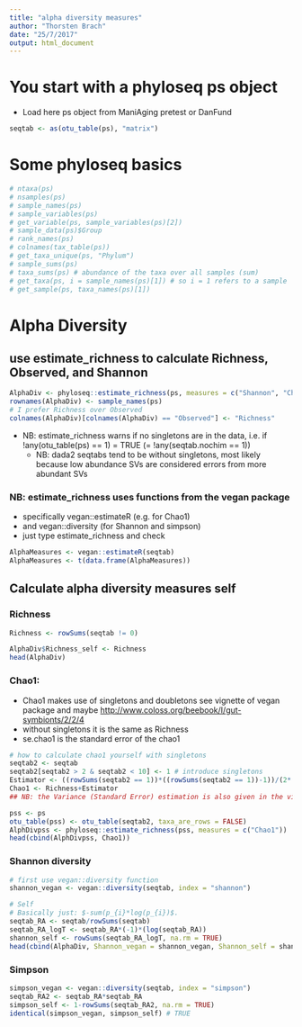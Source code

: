 ```yaml
---
title: "alpha diversity measures"
author: "Thorsten Brach"
date: "25/7/2017"
output: html_document
---
```


# You start with a phyloseq ps object

- Load here ps object from ManiAging pretest or DanFund

```r
seqtab <- as(otu_table(ps), "matrix")
```

# Some phyloseq basics

```r
# ntaxa(ps)
# nsamples(ps)
# sample_names(ps)
# sample_variables(ps)
# get_variable(ps, sample_variables(ps)[2])
# sample_data(ps)$Group
# rank_names(ps)
# colnames(tax_table(ps))
# get_taxa_unique(ps, "Phylum")
# sample_sums(ps)
# taxa_sums(ps) # abundance of the taxa over all samples (sum)
# get_taxa(ps, i = sample_names(ps)[1]) # so i = 1 refers to a sample
# get_sample(ps, taxa_names(ps)[1])

```

# Alpha Diversity

## use estimate_richness to calculate Richness, Observed, and Shannon

```r
AlphaDiv <- phyloseq::estimate_richness(ps, measures = c("Shannon", "Chao1", "Observed"))
rownames(AlphaDiv) <- sample_names(ps)
# I prefer Richness over Observed
colnames(AlphaDiv)[colnames(AlphaDiv) == "Observed"] <- "Richness"
```

- NB: estimate_richness warns if no singletons are in the data, i.e. if !any(otu_table(ps) == 1) = TRUE (= !any(seqtab.nochim == 1))
    - NB: dada2 seqtabs tend to be without singletons, most likely because low abundance SVs are considered errors from more abundant SVs


### NB: estimate_richness uses functions from the vegan package

- specifically vegan::estimateR (e.g. for Chao1)
- and vegan::diversity (for Shannon and simpson)
- just type estimate_richness and check

```r
AlphaMeasures <- vegan::estimateR(seqtab)
AlphaMeasures <- t(data.frame(AlphaMeasures))
```


## Calculate alpha diversity measures self

### Richness

```r
Richness <- rowSums(seqtab != 0)

AlphaDiv$Richness_self <- Richness
head(AlphaDiv)
```

###  Chao1:

- Chao1 makes use of singletons and doubletons see vignette of vegan package and maybe <http://www.coloss.org/beebook/I/gut-symbionts/2/2/4>
- without singletons it is the same as Richness
- se.chao1 is the standard error of the chao1

```r
# how to calculate chao1 yourself with singletons
seqtab2 <- seqtab
seqtab2[seqtab2 > 2 & seqtab2 < 10] <- 1 # introduce singletons
Estimator <- ((rowSums(seqtab2 == 1))*((rowSums(seqtab2 == 1))-1))/(2*((rowSums(seqtab2 == 2))+1))
Chao1 <- Richness+Estimator
## NB: the Variance (Standard Error) estimation is also given in the vignette but I was to lazy to do that here too

pss <- ps
otu_table(pss) <- otu_table(seqtab2, taxa_are_rows = FALSE)
AlphDivpss <- phyloseq::estimate_richness(pss, measures = c("Chao1"))
head(cbind(AlphDivpss, Chao1))
```


###  Shannon diversity 

```r
# first use vegan::diversity function
shannon_vegan <- vegan::diversity(seqtab, index = "shannon")

# Self
# Basically just: $-sum(p_{i}*log(p_{i})$.
seqtab_RA <- seqtab/rowSums(seqtab)
seqtab_RA_logT <- seqtab_RA*(-1)*(log(seqtab_RA))
shannon_self <- rowSums(seqtab_RA_logT, na.rm = TRUE)
head(cbind(AlphaDiv, Shannon_vegan = shannon_vegan, Shannon_self = shannon_self))
```

### Simpson

```r

simpson_vegan <- vegan::diversity(seqtab, index = "simpson")
seqtab_RA2 <- seqtab_RA*seqtab_RA
simpson_self <- 1-rowSums(seqtab_RA2, na.rm = TRUE)
identical(simpson_vegan, simpson_self) # TRUE
```
